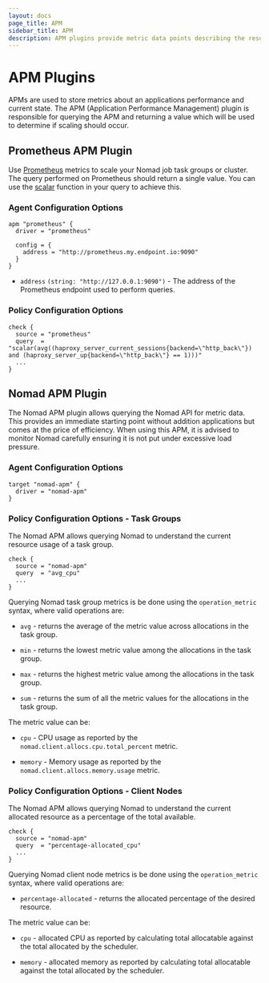 ```yaml
---
layout: docs
page_title: APM
sidebar_title: APM
description: APM plugins provide metric data points describing the resources current state.
---
```


# APM Plugins

APMs are used to store metrics about an applications performance and current
state. The APM (Application Performance Management) plugin is responsible for
querying the APM and returning a value which will be used to determine if
scaling should occur.

## Prometheus APM Plugin

Use [Prometheus][prometheus_io] metrics to scale your Nomad job task groups or
cluster. The query performed on Prometheus should return a single value. You can
use the [scalar][prometheus_scaler_function] function in your query to achieve
this.

### Agent Configuration Options

```hcl
apm "prometheus" {
  driver = "prometheus"

  config = {
    address = "http://prometheus.my.endpoint.io:9090"
  }
}
```

- `address` `(string: "http://127.0.0.1:9090")` - The address of the Prometheus
  endpoint used to perform queries.

### Policy Configuration Options

```hcl
check {
  source = "prometheus"
  query  = "scalar(avg((haproxy_server_current_sessions{backend=\"http_back\"}) and (haproxy_server_up{backend=\"http_back\"} == 1)))"
  ...
}
```

## Nomad APM Plugin

The Nomad APM plugin allows querying the Nomad API for metric data. This provides
an immediate starting point without addition applications but comes at the price
of efficiency. When using this APM, it is advised to monitor Nomad carefully
ensuring it is not put under excessive load pressure.

### Agent Configuration Options

```hcl
target "nomad-apm" {
  driver = "nomad-apm"
}
```

### Policy Configuration Options - Task Groups

The Nomad APM allows querying Nomad to understand the current resource usage of
a task group.

```hcl
check {
  source = "nomad-apm"
  query  = "avg_cpu"
  ...
}
```

Querying Nomad task group metrics is be done using the `operation_metric` syntax,
where valid operations are:

- `avg` - returns the average of the metric value across allocations in the task
  group.

- `min` - returns the lowest metric value among the allocations in the task group.

- `max` - returns the highest metric value among the allocations in the task
  group.

- `sum` - returns the sum of all the metric values for the allocations in the
  task group.

The metric value can be:

- `cpu` - CPU usage as reported by the `nomad.client.allocs.cpu.total_percent`
  metric.

- `memory` - Memory usage as reported by the `nomad.client.allocs.memory.usage`
  metric.

### Policy Configuration Options - Client Nodes

The Nomad APM allows querying Nomad to understand the current allocated resource
as a percentage of the total available.

```hcl
check {
  source = "nomad-apm"
  query  = "percentage-allocated_cpu"
  ...
}
```

Querying Nomad client node metrics is be done using the `operation_metric` syntax,
where valid operations are:

- `percentage-allocated` - returns the allocated percentage of the desired
  resource.

The metric value can be:

- `cpu` - allocated CPU as reported by calculating total allocatable against the
  total allocated by the scheduler.

- `memory` - allocated memory as reported by calculating total allocatable against
  the total allocated by the scheduler.

[prometheus_io]: https://prometheus.io/
[prometheus_scaler_function]: https://prometheus.io/docs/prometheus/latest/querying/functions/#scalar
[nomad_telemetry_stanza]: /docs/configuration/telemetry#inlinecode-publish_allocation_metrics
